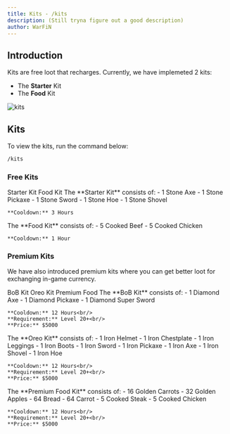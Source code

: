 ```yaml
---
title: Kits - /kits
description: (Still tryna figure out a good description)
author: WarFiN
---
```


## Introduction

Kits are free loot that recharges. Currently, we have implemeted 2 kits: 
- The **Starter** Kit
- The **Food** Kit

![kits](https://github.com/WarFiN123/docs-bugattipvp/blob/main/contents/docs/usage/auction_house/kits.png?raw=true)

## Kits

To view the kits, run the command below:
```bash
/kits
```

### Free Kits

<Tabs defaultValue="Starter" className="pt-5 pb-1">
  <TabsList className="">
    <TabsTrigger value="Starter">Starter Kit</TabsTrigger>
    <TabsTrigger value="Food">Food Kit</TabsTrigger>
  </TabsList>
  <TabsContent value="Starter">
    The **Starter Kit** consists of:
    - 1 Stone Axe
    - 1 Stone Pickaxe
    - 1 Stone Sword
    - 1 Stone Hoe
    - 1 Stone Shovel

    **Cooldown:** 3 Hours
  </TabsContent>
  <TabsContent value="Food">
    The **Food Kit** consists of:
    - 5 Cooked Beef
    - 5 Cooked Chicken

    **Cooldown:** 1 Hour
  </TabsContent>
</Tabs>

### Premium Kits

We have also introduced premium kits where you can get better loot for exchanging in-game currency.

<Tabs defaultValue="BoB" className="pt-5 pb-1">
  <TabsList className="">
    <TabsTrigger value="BoB">BoB Kit</TabsTrigger>
    <TabsTrigger value="Oreo">Oreo Kit</TabsTrigger>
    <TabsTrigger value="Premium Food">Premium Food</TabsTrigger>
  </TabsList>
  <TabsContent value="BoB">
    The **BoB Kit** consists of:
    - 1 Diamond Axe
    - 1 Diamond Pickaxe
    - 1 Diamond Super Sword

    **Cooldown:** 12 Hours<br/>
    **Requirement:** Level 20+<br/>
    **Price:** $5000
  </TabsContent>
  <TabsContent value="Oreo">
    The **Oreo Kit** consists of:
    - 1 Iron Helmet
    - 1 Iron Chestplate
    - 1 Iron Leggings
    - 1 Iron Boots
    - 1 Iron Sword
    - 1 Iron Pickaxe
    - 1 Iron Axe
    - 1 Iron Shovel
    - 1 Iron Hoe

    **Cooldown:** 12 Hours<br/>
    **Requirement:** Level 20+<br/>
    **Price:** $5000
  </TabsContent>
  <TabsContent value="Premium Food">
    The **Premium Food Kit** consists of:
    - 16 Golden Carrots
    - 32 Golden Apples
    - 64 Bread
    - 64 Carrot
    - 5 Cooked Steak
    - 5 Cooked Chicken

    **Cooldown:** 12 Hours<br/>
    **Requirement:** Level 20+<br/>
    **Price:** $5000
  </TabsContent>
</Tabs>